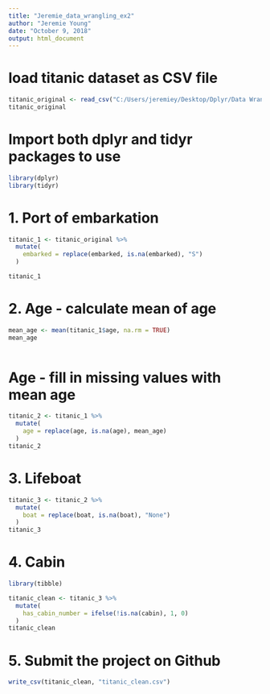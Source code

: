 ---
title: "Jeremie_data_wrangling_ex2"
author: "Jeremie Young"
date: "October 9, 2018"
output: html_document
---

# load titanic dataset as CSV file
```{r}
titanic_original <- read_csv("C:/Users/jeremiey/Desktop/Dplyr/Data Wrangling Exercises/Project Data Wrangling Exercise 2/titanic_original.csv")
titanic_original
```

# Import both dplyr and tidyr packages to use
```{r}
library(dplyr)
library(tidyr)
```


# 1. Port of embarkation
```{r}
titanic_1 <- titanic_original %>% 
  mutate(
    embarked = replace(embarked, is.na(embarked), "S")
  )

titanic_1
```

# 2. Age - calculate mean of age
```{r}
mean_age <- mean(titanic_1$age, na.rm = TRUE)
mean_age
  
```

# Age - fill in missing values with mean age
```{r}
titanic_2 <- titanic_1 %>% 
  mutate(
    age = replace(age, is.na(age), mean_age)
  )
titanic_2
```

# 3. Lifeboat
```{r}
titanic_3 <- titanic_2 %>% 
  mutate(
    boat = replace(boat, is.na(boat), "None")
  )
titanic_3
```

# 4. Cabin
```{r}
library(tibble)

titanic_clean <- titanic_3 %>% 
  mutate(
    has_cabin_number = ifelse(!is.na(cabin), 1, 0)
  )
titanic_clean
```

# 5. Submit the project on Github
```{r}
write_csv(titanic_clean, "titanic_clean.csv")
```












